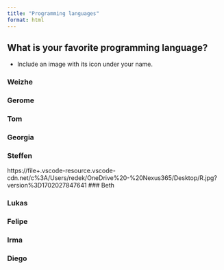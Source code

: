 ```yaml
---
title: "Programming languages"
format: html
---
```


## What is your favorite programming language?
- Include an image with its icon under your name.

### Weizhe

### Gerome 

### Tom

### Georgia

### Steffen
https://file+.vscode-resource.vscode-cdn.net/c%3A/Users/redek/OneDrive%20-%20Nexus365/Desktop/R.jpg?version%3D1702027847641
### Beth

### Lukas

### Felipe

### Irma 

### Diego



